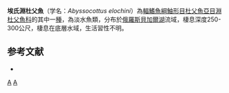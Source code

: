 {{Speciesbox
| taxon = Abyssocottus elochini
| status = NE
| status_system = IUCN3.1
| authority = [[Taliev|Taliev]], 1955
| synonyms = 
}}

'''埃氏淵杜父魚'''（学名：''Abyssocottus elochini''）為[[輻鰭魚綱|輻鰭魚綱]][[鮋形目|鮋形目]][[杜父魚亞目|杜父魚亞目]][[淵杜父魚科|淵杜父魚科]]的其中一[[種|種]]，為淡水魚類，分布於[[俄羅斯|俄羅斯]][[貝加爾湖|貝加爾湖]]流域，棲息深度250-300公尺，棲息在底層水域，生活習性不明。

==参考文献==
*{{FishBase_species|genus=Abyssocottus|species=elochini|year=2014|month=5}}

{{Taxonbar|from=Q5556676}}

[[Category:淵杜父魚屬|A]]
[[Category:1955年描述的魚類|A]]